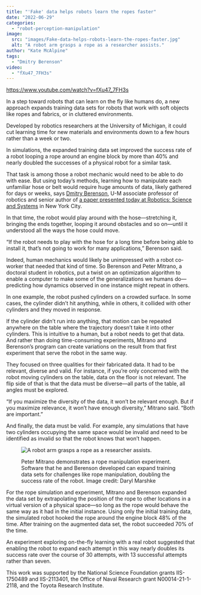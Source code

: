 ```yaml
---
title: "'Fake' data helps robots learn the ropes faster"
date: "2022-06-29"
categories: 
  - "robot-perception-manipulation"
image: 
  src: "images/Fake-data-helps-robots-learn-the-ropes-faster.jpg"
  alt: "A robot arm grasps a rope as a researcher assists."
author: "Kate McAlpine"
tags:
  - "Dmitry Berenson"
video: 
  - "fXu47_7FH3s"
---
```


https://www.youtube.com/watch?v=fXu47_7FH3s

In a step toward robots that can learn on the fly like humans do, a new approach expands training data sets for robots that work with soft objects like ropes and fabrics, or in cluttered environments.

Developed by robotics researchers at the University of Michigan, it could cut learning time for new materials and environments down to a few hours rather than a week or two.

In simulations, the expanded training data set improved the success rate of a robot looping a rope around an engine block by more than 40% and nearly doubled the successes of a physical robot for a similar task.

That task is among those a robot mechanic would need to be able to do with ease. But using today’s methods, learning how to manipulate each unfamiliar hose or belt would require huge amounts of data, likely gathered for days or weeks, says [Dmitry Berenson](https://web.eecs.umich.edu/~dmitryb/), U-M associate professor of robotics and senior author of [a paper presented today at Robotics: Science and Systems](https://arxiv.org/abs/2205.02886) in New York City. 

In that time, the robot would play around with the hose—stretching it, bringing the ends together, looping it around obstacles and so on—until it understood all the ways the hose could move.

“If the robot needs to play with the hose for a long time before being able to install it, that’s not going to work for many applications,” Berenson said.

Indeed, human mechanics would likely be unimpressed with a robot co-worker that needed that kind of time. So Berenson and Peter Mitrano, a doctoral student in robotics, put a twist on an optimization algorithm to enable a computer to make some of the generalizations we humans do—predicting how dynamics observed in one instance might repeat in others.

In one example, the robot pushed cylinders on a crowded surface. In some cases, the cylinder didn’t hit anything, while in others, it collided with other cylinders and they moved in response.

If the cylinder didn’t run into anything, that motion can be repeated anywhere on the table where the trajectory doesn’t take it into other cylinders. This is intuitive to a human, but a robot needs to get that data. And rather than doing time-consuming experiments, Mitrano and Berenson’s program can create variations on the result from that first experiment that serve the robot in the same way.

They focused on three qualities for their fabricated data. It had to be relevant, diverse and valid. For instance, if you’re only concerned with the robot moving cylinders on the table, data on the floor is not relevant. The flip side of that is that the data must be diverse—all parts of the table, all angles must be explored. 

“If you maximize the diversity of the data, it won’t be relevant enough. But if you maximize relevance, it won’t have enough diversity,” Mitrano said. “Both are important.”

And finally, the data must be valid. For example, any simulations that have two cylinders occupying the same space would be invalid and need to be identified as invalid so that the robot knows that won’t happen.

<figure>

![A robot arm grasps a rope as a researcher assists.](images/Fake-data-helps-robots-learn-the-ropes-faster.jpg)

<figcaption>

Peter Mitrano demonstrates a rope manipulation experiment. Software that he and Berenson developed can expand training data sets for challenges like rope manipulation, doubling the success rate of the robot. Image credit: Daryl Marshke

</figcaption>

</figure>

For the rope simulation and experiment, Mitrano and Berenson expanded the data set by extrapolating the position of the rope to other locations in a virtual version of a physical space—so long as the rope would behave the same way as it had in the initial instance. Using only the initial training data, the simulated robot hooked the rope around the engine block 48% of the time. After training on the augmented data set, the robot succeeded 70% of the time.

An experiment exploring on-the-fly learning with a real robot suggested that enabling the robot to expand each attempt in this way nearly doubles its success rate over the course of 30 attempts, with 13 successful attempts rather than seven.

This work was supported by the National Science Foundation grants IIS-1750489 and IIS-2113401, the Office of Naval Research grant N00014-21-1-2118, and the Toyota Research Institute.
